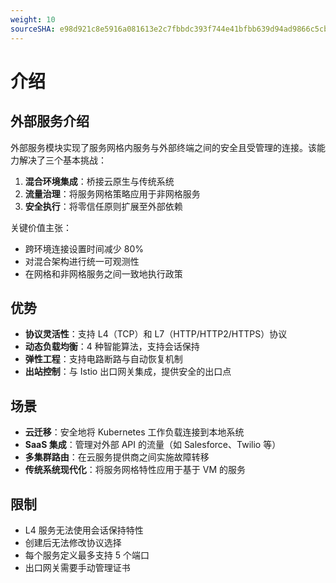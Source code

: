```yaml
---
weight: 10
sourceSHA: e98d921c8e5916a081613e2c7fbbdc393f744e41bfbb639d94ad9866c5cb20d6
---
```


# 介绍

## 外部服务介绍

外部服务模块实现了服务网格内服务与外部终端之间的安全且受管理的连接。该能力解决了三个基本挑战：

1. **混合环境集成**：桥接云原生与传统系统
2. **流量治理**：将服务网格策略应用于非网格服务
3. **安全执行**：将零信任原则扩展至外部依赖

关键价值主张：

- 跨环境连接设置时间减少 80%
- 对混合架构进行统一可观测性
- 在网格和非网格服务之间一致地执行政策

## 优势

- **协议灵活性**：支持 L4（TCP）和 L7（HTTP/HTTP2/HTTPS）协议
- **动态负载均衡**：4 种智能算法，支持会话保持
- **弹性工程**：支持电路断路与自动恢复机制
- **出站控制**：与 Istio 出口网关集成，提供安全的出口点

## 场景

- **云迁移**：安全地将 Kubernetes 工作负载连接到本地系统
- **SaaS 集成**：管理对外部 API 的流量（如 Salesforce、Twilio 等）
- **多集群路由**：在云服务提供商之间实施故障转移
- **传统系统现代化**：将服务网格特性应用于基于 VM 的服务

## 限制

- L4 服务无法使用会话保持特性
- 创建后无法修改协议选择
- 每个服务定义最多支持 5 个端口
- 出口网关需要手动管理证书
